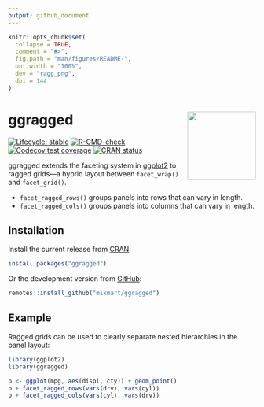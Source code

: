 ```yaml
---
output: github_document
---
```


<!-- README.md is generated from README.Rmd. Please edit that file -->

```r
knitr::opts_chunk$set(
  collapse = TRUE,
  comment = "#>",
  fig.path = "man/figures/README-",
  out.width = "100%",
  dev = "ragg_png",
  dpi = 144
)
```

# ggragged <a href="https://mikmart.github.io/ggragged/"><img src="man/figures/logo.png" align="right" height="139" /></a>

<!-- badges: start -->
[![Lifecycle: stable](https://img.shields.io/badge/lifecycle-stable-brightgreen.svg)](https://lifecycle.r-lib.org/articles/stages.html#stable)
[![R-CMD-check](https://github.com/mikmart/ggragged/actions/workflows/R-CMD-check.yaml/badge.svg)](https://github.com/mikmart/ggragged/actions/workflows/R-CMD-check.yaml)
[![Codecov test coverage](https://codecov.io/gh/mikmart/ggragged/branch/main/graph/badge.svg)](https://app.codecov.io/gh/mikmart/ggragged?branch=main)
[![CRAN status](https://www.r-pkg.org/badges/version/ggragged)](https://CRAN.R-project.org/package=ggragged)
<!-- badges: end -->

ggragged extends the faceting system in [ggplot2](https://ggplot2.tidyverse.org/)
to ragged grids---a hybrid layout between `facet_wrap()` and `facet_grid()`.

- `facet_ragged_rows()` groups panels into rows that can vary in length.
- `facet_ragged_cols()` groups panels into columns that can vary in length.

## Installation

Install the current release from [CRAN](https://cran.r-project.org/package=ggragged):

``` r
install.packages("ggragged")
```

Or the development version from [GitHub](https://github.com/mikmart/ggragged):

``` r
remotes::install_github("mikmart/ggragged")
```

## Example

Ragged grids can be used to clearly separate nested hierarchies in the panel layout:

```r
library(ggplot2)
library(ggragged)

p <- ggplot(mpg, aes(displ, cty)) + geom_point()
p + facet_ragged_rows(vars(drv), vars(cyl))
p + facet_ragged_cols(vars(cyl), vars(drv))
```
